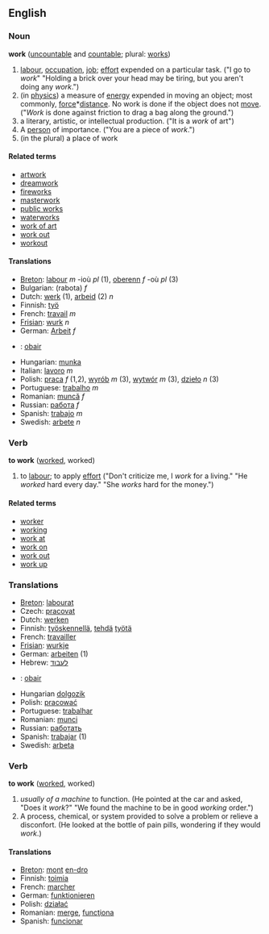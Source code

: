 == English ==

=== Noun ===
'''work''' ([[uncountable]] and [[countable]]; plural: [[works]])

# [[labour]], [[occupation]], [[job]]; [[effort]] expended on a particular task. ("I go to ''work''"  "Holding a brick over your head may be tiring, but you aren't doing any ''work''.")
# (in [[physics]]) a measure of [[energy]] expended in moving an object; most commonly, [[force]]*[[distance]].  No work is done if the object does not [[move]].  ("''Work'' is done against friction to drag a bag along the ground.")
#a literary, artistic, or intellectual production.  ("It is a ''work'' of art")
#A [[person]] of importance.   ("You are a piece of ''work''.")
#(in the plural) a place of work

==== Related terms ====
*[[artwork]]
*[[dreamwork]]
*[[fireworks]]
*[[masterwork]]
*[[public works]]
*[[waterworks]]
*[[work of art]]
*[[work out]]
*[[workout]]

==== Translations ====
*[[Breton]]: [[labour]] ''m'' -ioù ''pl'' (1), [[oberenn]] ''f'' -où ''pl'' (3)
*Bulgarian: (rabota) ''f''
*Dutch: [[werk]] (1), [[arbeid]] (2) ''n''
*Finnish: [[työ]]
*French: [[travail]] ''m''
*[[Frisian]]: [[wurk]] ''n''
*German: [[Arbeit]] ''f''
*{{ga}}: [[obair]]
*Hungarian: [[munka]]
*Italian: [[lavoro]] ''m''
*Polish: [[praca]] ''f'' (1,2), [[wyrób]] ''m'' (3), [[wytwór]] ''m'' (3), [[dzieło]] ''n'' (3)
*Portuguese: [[trabalho]] ''m''
*Romanian: [[muncă]] ''f''
*Russian: [[работа]] ''f''
*Spanish: [[trabajo]] ''m''
*Swedish: [[arbete]] ''n''

=== Verb ===
'''to work''' ([[worked]], worked)

#to [[labour]]; to apply [[effort]] ("Don't criticize me, I ''work'' for a living."  "He ''worked'' hard every day." "She ''works'' hard for the money.")

==== Related terms ====
*[[worker]]
*[[working]]
*[[work at]]
*[[work on]]
*[[work out]]
*[[work up]]

=== Translations ===
*[[Breton]]: [[labourat]]
*Czech: [[pracovat]]
*Dutch: [[werken]]
*Finnish: [[työskennellä]], [[tehdä]] [[työtä]]
*French: [[travailler]]
*[[Frisian]]: [[wurkje]]
*German: [[arbeiten]] (1)
*Hebrew: [[לעבוד]]
*{{ga}}: [[obair]]
*Hungarian [[dolgozik]]
*Polish: [[pracować]]
*Portuguese: [[trabalhar]]
*Romanian: [[munci]]
*Russian: [[работать]]
*Spanish: [[trabajar]] (1)
*Swedish: [[arbeta]]

=== Verb ===
'''to work''' ([[worked]], worked)

#''usually of a machine'' to function. (He pointed at the car and asked, "Does it ''work''?"  "We found the machine to be in good ''working'' order.")
#A process, chemical, or system provided to solve a problem or relieve a disconfort.  (He looked at the bottle of pain pills, wondering if they would ''work''.) 

==== Translations ====
*[[Breton]]: [[mont]] [[en-dro]]
*Finnish: [[toimia]]
*French: [[marcher]]
*German: [[funktionieren]]
*Polish: [[działać]]
*Romanian: [[merge]], [[funcţiona]]
*Spanish: [[funcionar]]
